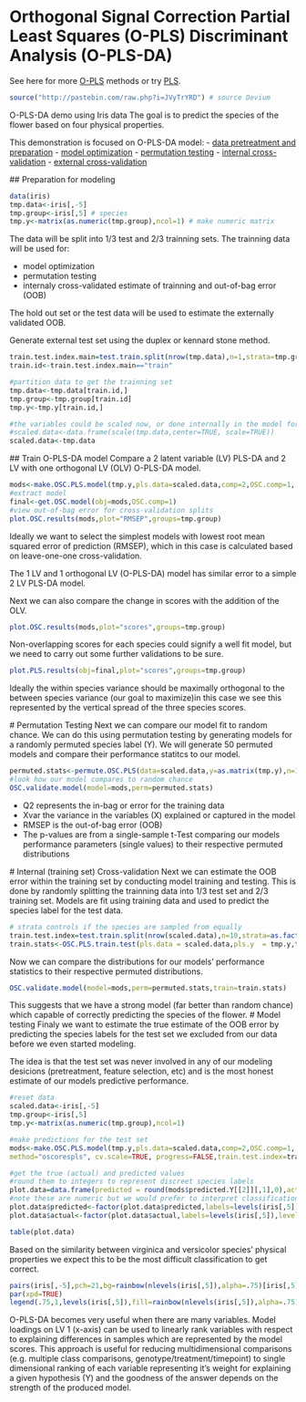 Orthogonal Signal Correction Partial Least Squares (O-PLS) Discriminant Analysis (O-PLS-DA)
========================================================

See here for more [O-PLS](https://raw.github.com/dgrapov/devium/master/R/Devium%20PLS%20%20and%20OPLS.r) methods or try [PLS](http://cran.r-project.org/web/packages/pls/index.html).


```r
source("http://pastebin.com/raw.php?i=JVyTrYRD") # source Devium
```

O-PLS-DA demo using Iris data
The goal is to predict the species of the flower based on four physical properties.

This demonstration is focused on O-PLS-DA model: 
- [data pretreatment and preparation](#prep) 
- [model optimization](#oplsda)
- [permutation testing](#perm)
- [internal cross-validation](#intOOB)
- [external cross-validation](#extOOB)


<a name="prep"/>
## Preparation for modeling
```r
data(iris)
tmp.data<-iris[,-5]
tmp.group<-iris[,5] # species
tmp.y<-matrix(as.numeric(tmp.group),ncol=1) # make numeric matrix
```

The data will be split into 1/3 test and 2/3 trainning sets.
The trainning data will be used for:

- model optimization
- permutation testing
- internaly cross-validated estimate of trainning and out-of-bag error (OOB)

The hold out set or the test data will be used to estimate the externally validated OOB.

Generate external test set using the duplex or kennard stone method.
```r
train.test.index.main=test.train.split(nrow(tmp.data),n=1,strata=tmp.group,split.type="duplex",data=tmp.data)
train.id<-train.test.index.main=="train"

#partition data to get the trainning set
tmp.data<-tmp.data[train.id,]
tmp.group<-tmp.group[train.id]
tmp.y<-tmp.y[train.id,]

#the variables could be scaled now, or done internally in the model for each CV split (leave-one-out)
#scaled.data<-data.frame(scale(tmp.data,center=TRUE, scale=TRUE)) 
scaled.data<-tmp.data
```

<a name="oplsda"/>
## Train O-PLS-DA model 
Compare a 2 latent variable (LV) PLS-DA and 2 LV with one orthogonal LV (OLV) O-PLS-DA model.
```r
mods<-make.OSC.PLS.model(tmp.y,pls.data=scaled.data,comp=2,OSC.comp=1, validation = "LOO",method="oscorespls", cv.scale=TRUE, progress=FALSE)
#extract model
final<-get.OSC.model(obj=mods,OSC.comp=1)
#view out-of-bag error for cross-validation splits
plot.OSC.results(mods,plot="RMSEP",groups=tmp.group)
```

Ideally we want to select the simplest models with lowest root mean squared error of prediction (RMSEP), which in this case is calculated based on leave-one-one cross-validation. 

The 1 LV and 1 orthogonal LV (O-PLS-DA) model has similar error to a simple 2 LV PLS-DA model.

Next we can also compare the change in scores with the addition of the OLV. 
```r
plot.OSC.results(mods,plot="scores",groups=tmp.group)
```
Non-overlapping scores for each species could signify a well fit model, but we need to carry out some further validations to be sure.
```r
plot.PLS.results(obj=final,plot="scores",groups=tmp.group)
```
Ideally the within species variance should be maximally orthogonal to the between species variance (our goal to maximize)in this case we see this represented by the vertical spread of the three species scores.

<a name="perm"/>
# Permutation Testing
Next we can compare our model fit to random chance. We can do this using permutation testing by generating models for a randomly permuted species label (Y). We will generate 50 permuted models and compare their performance statitcs to our model. 
```r
permuted.stats<-permute.OSC.PLS(data=scaled.data,y=as.matrix(tmp.y),n=10,ncomp=2,osc.comp=1, progress=FALSE)
#look how our model compares to random chance
OSC.validate.model(model=mods,perm=permuted.stats)

```

- Q2 represents the in-bag or error for the training data 
- Xvar the variance in the variables (X) explained or captured in the model
- RMSEP is the out-of-bag error (OOB)
- The p-values are from a single-sample t-Test comparing our models 
 performance parameters (single values) to their respective permuted distributions 

<a name="intOOB"/>
# Internal (training set) Cross-validation
Next we can estimate the OOB error within the training set by conducting model training and testing. This is done by randomly splitting the trainning data into 1/3 test set and 2/3 training set. Models are fit using training data and used to predict the species label for the test data.

```r
# strata controls if the species are sampled from equally
train.test.index=test.train.split(nrow(scaled.data),n=10,strata=as.factor(tmp.y))
train.stats<-OSC.PLS.train.test(pls.data = scaled.data,pls.y  = tmp.y,train.test.index ,comp=2,OSC.comp=1,cv.scale=TRUE, progress=FALSE)

```

Now we can compare the distributions for our models' performance statistics to their respective permuted distributions.

```r
OSC.validate.model(model=mods,perm=permuted.stats,train=train.stats)

```

This suggests that we have a strong model (far better than random chance) which capable of correctly predicting the species of the flower.
<a name="extOOB"/>
# Model testing
Finaly we want to estimate the true estimate of the OOB error by predicting the species labels for the test set we excluded from our data before we even started modeling.

The idea is that the test set was never involved in any of our modeling desicions (pretreatment, feature selection, etc) and is the most honest estimate of our models predictive performance.
```r
#reset data
scaled.data<-iris[,-5]
tmp.group<-iris[,5] 
tmp.y<-matrix(as.numeric(tmp.group),ncol=1)  

#make predictions for the test set
mods<-make.OSC.PLS.model(tmp.y,pls.data=scaled.data,comp=2,OSC.comp=1, validation = "LOO",
method="oscorespls", cv.scale=TRUE, progress=FALSE,train.test.index=train.test.index.main)

#get the true (actual) and predicted values
#round them to integers to represent discreet species labels
plot.data=data.frame(predicted = round(mods$predicted.Y[[2]][,1],0),actual= mods$test.y)
#note these are numeric but we would prefer to interpret classification of species a class
plot.data$predicted<-factor(plot.data$predicted,labels=levels(iris[,5]),levels=1:3)
plot.data$actual<-factor(plot.data$actual,labels=levels(iris[,5]),levels=1:3)

table(plot.data)

```

Based on the similarity between virginica and versicolor species' physical properties we expect this to be the most difficult classification to get correct.

```r
pairs(iris[,-5],pch=21,bg=rainbow(nlevels(iris[,5]),alpha=.75)[iris[,5]],upper.panel=NULL,cex=2)
par(xpd=TRUE)
legend(.75,1,levels(iris[,5]),fill=rainbow(nlevels(iris[,5]),alpha=.75),bty="n")

```

O-PLS-DA becomes very useful when there are many variables. Model loadings on LV 1 (x-axis) can be used to linearly rank variables with respect to explaining differences in samples which are represented by the model scores. This approach is useful for reducing multidimensional comparisons (e.g. multiple class comparisons, genotype/treatment/timepoint) to single dimensional ranking of each variable representing it's weight for explaining a given hypothesis (Y) and the goodness of the answer depends on the strength of the produced model. 




